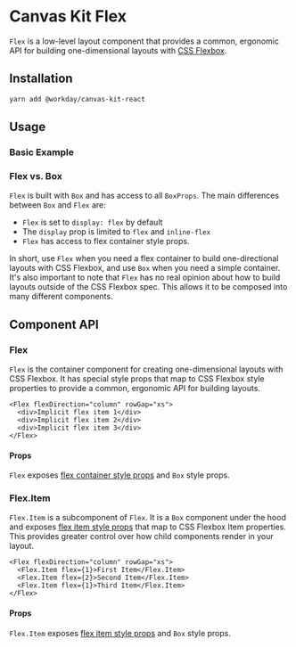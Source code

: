
<Meta of={FlexStories} />

# Canvas Kit Flex

`Flex` is a low-level layout component that provides a common, ergonomic API for building
one-dimensional layouts with
[CSS Flexbox](https://developer.mozilla.org/en-US/docs/Learn/CSS/CSS_layout/Flexbox).

## Installation

```sh
yarn add @workday/canvas-kit-react
```

## Usage

### Basic Example

<ExampleCodeBlock code={Basic} />

### Flex vs. Box

`Flex` is built with `Box` and has access to all `BoxProps`. The main differences between `Box` and
`Flex` are:

- `Flex` is set to `display: flex` by default
- The `display` prop is limited to `flex` and `inline-flex`
- `Flex` has access to flex container style props.

In short, use `Flex` when you need a flex container to build one-directional layouts with CSS
Flexbox, and use `Box` when you need a simple container. It's also important to note that `Flex` has
no real opinion about how to build layouts outside of the CSS Flexbox spec. This allows it to be
composed into many different components.

## Component API

### Flex

`Flex` is the container component for creating one-dimensional layouts with CSS Flexbox. It has
special style props that map to CSS Flexbox style properties to provide a common, ergonomic API for
building layouts.

```tsx
<Flex flexDirection="column" rowGap="xs">
  <div>Implicit flex item 1</div>
  <div>Implicit flex item 2</div>
  <div>Implicit flex item 3</div>
</Flex>
```

#### Props

`Flex` exposes
[flex container style props](/getting-started/for-developers/resources/style-props/#flex) and `Box`
style props.

### Flex.Item

`Flex.Item` is a subcomponent of `Flex`. It is a `Box` component under the hood and exposes
[flex item style props](/getting-started/for-developers/resources/style-props/#flex-item) that map
to CSS Flexbox Item properties. This provides greater control over how child components render in
your layout.

```tsx
<Flex flexDirection="column" rowGap="xs">
  <Flex.Item flex={1}>First Item</Flex.Item>
  <Flex.Item flex={2}>Second Item</Flex.Item>
  <Flex.Item flex={1}>Third Item</Flex.Item>
</Flex>
```

#### Props

`Flex.Item` exposes
[flex item style props](/getting-started/for-developers/resources/style-props/#flex-item) and `Box`
style props.
